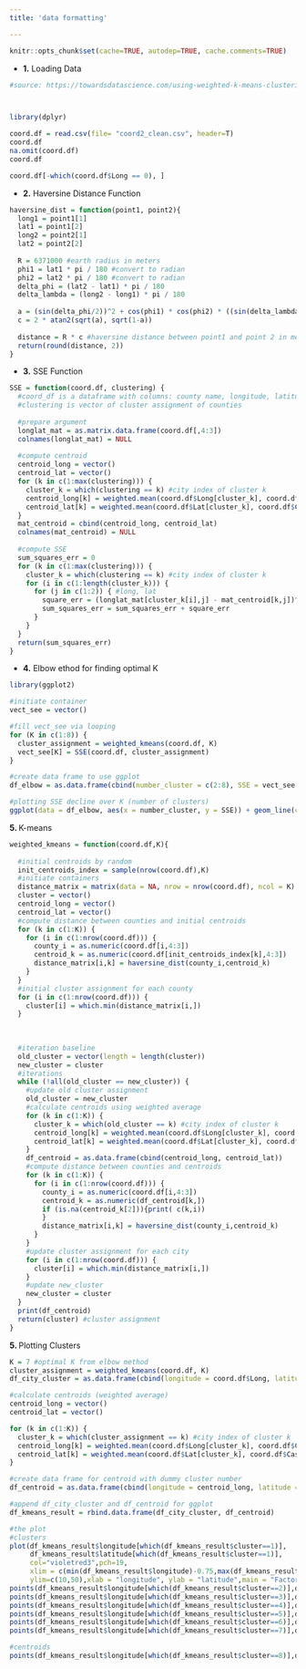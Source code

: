 ```yaml
---
title: 'data formatting'

---
```


```r
knitr::opts_chunk$set(cache=TRUE, autodep=TRUE, cache.comments=TRUE)
```



- **1.** Loading Data
```r

#source: https://towardsdatascience.com/using-weighted-k-means-clustering-to-determine-distribution-centres-locations-2567646fc31d



library(dplyr)

coord.df = read.csv(file= "coord2_clean.csv", header=T)
coord.df
na.omit(coord.df)
coord.df

coord.df[-which(coord.df$Long == 0), ]
```


- **2.** Haversine Distance Function
```r

haversine_dist = function(point1, point2){
  long1 = point1[1]
  lat1 = point1[2]
  long2 = point2[1]
  lat2 = point2[2]
  
  R = 6371000 #earth radius in meters
  phi1 = lat1 * pi / 180 #convert to radian
  phi2 = lat2 * pi / 180 #convert to radian
  delta_phi = (lat2 - lat1) * pi / 180
  delta_lambda = (long2 - long1) * pi / 180
  
  a = (sin(delta_phi/2))^2 + cos(phi1) * cos(phi2) * ((sin(delta_lambda/2))^2)
  c = 2 * atan2(sqrt(a), sqrt(1-a))
  
  distance = R * c #haversine distance between point1 and point 2 in meters
  return(round(distance, 2))
}

```


- **3.** SSE Function
```r

SSE = function(coord.df, clustering) { 
  #coord_df is a dataframe with columns: county name, longitude, latitude, cases
  #clustering is vector of cluster assignment of counties
  
  #prepare argument
  longlat_mat = as.matrix.data.frame(coord.df[,4:3])
  colnames(longlat_mat) = NULL
  
  #compute centroid
  centroid_long = vector()
  centroid_lat = vector()
  for (k in c(1:max(clustering))) {
    cluster_k = which(clustering == k) #city index of cluster k
    centroid_long[k] = weighted.mean(coord.df$Long[cluster_k], coord.df$Cases[cluster_k])
    centroid_lat[k] = weighted.mean(coord.df$Lat[cluster_k], coord.df$Cases[cluster_k])
  }
  mat_centroid = cbind(centroid_long, centroid_lat)
  colnames(mat_centroid) = NULL
  
  #compute SSE
  sum_squares_err = 0
  for (k in c(1:max(clustering))) {
    cluster_k = which(clustering == k) #city index of cluster k
    for (i in c(1:length(cluster_k))) {
      for (j in c(1:2)) { #long, lat
        square_err = (longlat_mat[cluster_k[i],j] - mat_centroid[k,j])^2
        sum_squares_err = sum_squares_err + square_err
      }
    }
  }
  return(sum_squares_err)
}

```


- **4.** Elbow ethod for finding optimal K
```r

library(ggplot2)

#initiate container
vect_see = vector()

#fill vect_see via looping
for (K in c(1:8)) {
  cluster_assignment = weighted_kmeans(coord.df, K)
  vect_see[K] = SSE(coord.df, cluster_assignment)
}

#create data frame to use ggplot
df_elbow = as.data.frame(cbind(number_cluster = c(2:8), SSE = vect_see[-1]))

#plotting SSE decline over K (number of clusters)
ggplot(data = df_elbow, aes(x = number_cluster, y = SSE)) + geom_line(color = 'skyblue') + geom_point(color = 'red', size = 3)

```



**5. ** K-means
```r

weighted_kmeans = function(coord.df,K){
  
  #initial centroids by random
  init_centroids_index = sample(nrow(coord.df),K)
  #initiate containers
  distance_matrix = matrix(data = NA, nrow = nrow(coord.df), ncol = K)
  cluster = vector()
  centroid_long = vector()
  centroid_lat = vector()
  #compute distance between counties and initial centroids
  for (k in c(1:K)) {
    for (i in c(1:nrow(coord.df))) {
      county_i = as.numeric(coord.df[i,4:3])
      centroid_k = as.numeric(coord.df[init_centroids_index[k],4:3])
      distance_matrix[i,k] = haversine_dist(county_i,centroid_k)
    }
  }
  #initial cluster assignment for each county
  for (i in c(1:nrow(coord.df))) {
    cluster[i] = which.min(distance_matrix[i,])
  }
  
  
  
  #iteration baseline
  old_cluster = vector(length = length(cluster))
  new_cluster = cluster
  #iterations
  while (!all(old_cluster == new_cluster)) {
    #update old cluster assignment
    old_cluster = new_cluster
    #calculate centroids using weighted average
    for (k in c(1:K)) {
      cluster_k = which(old_cluster == k) #city index of cluster k
      centroid_long[k] = weighted.mean(coord.df$Long[cluster_k], coord.df$Cases[cluster_k])
      centroid_lat[k] = weighted.mean(coord.df$Lat[cluster_k], coord.df$Cases[cluster_k])
    }
    df_centroid = as.data.frame(cbind(centroid_long, centroid_lat))
    #compute distance between counties and centroids
    for (k in c(1:K)) {
      for (i in c(1:nrow(coord.df))) {
        county_i = as.numeric(coord.df[i,4:3])
        centroid_k = as.numeric(df_centroid[k,])
        if (is.na(centroid_k[2])){print( c(k,i))
        }
        distance_matrix[i,k] = haversine_dist(county_i,centroid_k)
      }
    }
    #update cluster assignment for each city
    for (i in c(1:nrow(coord.df))) {
      cluster[i] = which.min(distance_matrix[i,])
    }
    #update new_cluster
    new_cluster = cluster
  }
  print(df_centroid)
  return(cluster) #cluster assignment
}
```


**5. ** Plotting Clusters
```r
K = 7 #optimal K from elbow method
cluster_assignment = weighted_kmeans(coord.df, K)
df_city_cluster = as.data.frame(cbind(longitude = coord.df$Long, latitude = coord.df$Lat, cluster = cluster_assignment))

#calculate centroids (weighted average)
centroid_long = vector()
centroid_lat = vector()

for (k in c(1:K)) {
  cluster_k = which(cluster_assignment == k) #city index of cluster k
  centroid_long[k] = weighted.mean(coord.df$Long[cluster_k], coord.df$Cases[cluster_k])
  centroid_lat[k] = weighted.mean(coord.df$Lat[cluster_k], coord.df$Cases[cluster_k])
}

#create data frame for centroid with dummy cluster number 
df_centroid = as.data.frame(cbind(longitude = centroid_long, latitude = centroid_lat, cluster = rep(K+1, length(centroid_lat))))

#append df_city_cluster and df_centroid for ggplot
df_kmeans_result = rbind.data.frame(df_city_cluster, df_centroid)

#the plot
#clusters
plot(df_kmeans_result$longitude[which(df_kmeans_result$cluster==1)],
     df_kmeans_result$latitude[which(df_kmeans_result$cluster==1)],
     col="violetred3",pch=19,
     xlim = c(min(df_kmeans_result$longitude)-0.75,max(df_kmeans_result$longitude)+0.75), 
     ylim=c(10,50),xlab = "longitude", ylab = "latitude",main = "Factory Locations based on Weighted K-means")
points(df_kmeans_result$longitude[which(df_kmeans_result$cluster==2)],df_kmeans_result$latitude[which(df_kmeans_result$cluster==2)],col="cadetblue",pch=19)
points(df_kmeans_result$longitude[which(df_kmeans_result$cluster==3)],df_kmeans_result$latitude[which(df_kmeans_result$cluster==3)],col="antiquewhite",pch=19)
points(df_kmeans_result$longitude[which(df_kmeans_result$cluster==4)],df_kmeans_result$latitude[which(df_kmeans_result$cluster==4)],col="cadetblue1",pch=19)
points(df_kmeans_result$longitude[which(df_kmeans_result$cluster==5)],df_kmeans_result$latitude[which(df_kmeans_result$cluster==5)],col="antiquewhite3",pch=19)
points(df_kmeans_result$longitude[which(df_kmeans_result$cluster==6)],df_kmeans_result$latitude[which(df_kmeans_result$cluster==6)],col="antiquewhite4",pch=19)
points(df_kmeans_result$longitude[which(df_kmeans_result$cluster==7)],df_kmeans_result$latitude[which(df_kmeans_result$cluster==7)],col="antiquewhite2",pch=19)

#centroids
points(df_kmeans_result$longitude[which(df_kmeans_result$cluster==8)],df_kmeans_result$latitude[which(df_kmeans_result$cluster==8)],col="black",pch=7)
```


